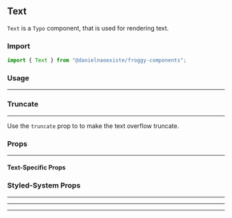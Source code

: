 

## Text

`Text` is a `Typo` component, that is used for rendering text.

### Import

```js
import { Text } from "@danielnaoexiste/froggy-components";
```

### Usage

<Canvas>
  <Story id="typo-text--default" />
</Canvas>

<hr />

### Truncate

<hr />

Use the `truncate` prop to to make the text overflow truncate.

<Canvas>
  <Story id="typo-text--truncated" />
</Canvas>

### Props

<hr />

#### Text-Specific Props

<ArgsTable from={Text} />

### Styled-System Props

<hr />

<SpaceDocs />
<hr />
<ColorDocs />
<hr />
<TypographyDocs />
